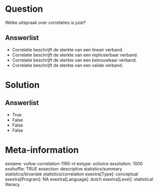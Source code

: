 Question
========
Welke uitspraak over correlaties is juist?

Answerlist
----------
* Correlatie beschrijft de sterkte van een lineair verband.
* Correlatie beschrijft de sterkte van een repliceerbaar verband.
* Correlatie beschrijft de sterkte van een betrouwbaar verband.
* Correlatie beschrijft de sterkte van een valide verband.

Solution
========










Answerlist
----------
* True
* False
* False
* False

Meta-information
================
exname: vufsw-correlation-1190-nl
extype: schoice
exsolution: 1000
exshuffle: TRUE
exsection: descriptive statistics/summary statistics/bivariate statistics/correlation
exextra[Type]: conceptual
exextra[Program]: NA
exextra[Language]: dutch
exextra[Level]: statistical literacy

